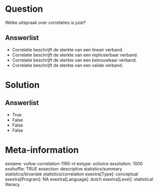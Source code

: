 Question
========
Welke uitspraak over correlaties is juist?

Answerlist
----------
* Correlatie beschrijft de sterkte van een lineair verband.
* Correlatie beschrijft de sterkte van een repliceerbaar verband.
* Correlatie beschrijft de sterkte van een betrouwbaar verband.
* Correlatie beschrijft de sterkte van een valide verband.

Solution
========










Answerlist
----------
* True
* False
* False
* False

Meta-information
================
exname: vufsw-correlation-1190-nl
extype: schoice
exsolution: 1000
exshuffle: TRUE
exsection: descriptive statistics/summary statistics/bivariate statistics/correlation
exextra[Type]: conceptual
exextra[Program]: NA
exextra[Language]: dutch
exextra[Level]: statistical literacy

